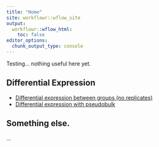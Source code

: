 ```yaml
---
title: "Home"
site: workflowr::wflow_site
output:
  workflowr::wflow_html:
    toc: false
editor_options:
  chunk_output_type: console
---
```



Testing... nothing useful here yet.

## Differential Expression

* [Differential expression between groups (no replicates)](e_DEWithoutReps.html)
* [Differential expression with pseudobulk](e_DEPseudobulk.html)


## Something else.

...


